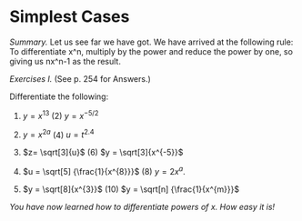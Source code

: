 Simplest Cases
========================================================

*Summary.* Let us see far we have got. We have arrived at the following rule: To differentiate x^n, multiply by the power and reduce the power by one, so giving us nx^n-1 as the result.

*Exercises I.* (See p. 254 for Answers.)

Differentiate the following:   

  (1) $y = x^{13}$     (2) $y= x^{-5/2}$   
  
  (3) $y = x^{2a}$     (4) $u = t^{2.4}$  
  
  (5) $z= \sqrt[3]{u}$ (6) $y = \sqrt[3]{x^{-5}}$  
  
  (7) $u = \sqrt[5] {\frac{1}{x^{8}}}$ (8) $y= 2x^{a}.$  
  
  (9) $y = \sqrt[8]{x^{3}}$   (10) $y = \sqrt[n] {\frac{1}{x^{m}}}$  
  
  *You have now learned how to differentiate powers of x. How easy it is!*
   
  
  